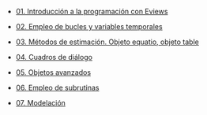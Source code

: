 -   [01. Introducción a la programación con Eviews](../2023-06-13-01-introduccion-a-la-programacion-con-eviews/index.qmd)

-   [02. Empleo de bucles y variables temporales](../2023-06-13-02-empleo-de-bucles-y-variables-temporales/index.qmd)

-   [03. Métodos de estimación. Objeto equatio, objeto table](../2023-06-13-03-metodos-de-estimacion-objeto-equatio-objeto-table/index.qmd)

-   [04. Cuadros de diálogo](../2023-06-13-04-cuadros-de-dialogo/index.qmd)

-   [05. Objetos avanzados](../2023-06-13-05-objetos-avanzados/index.qmd)

-   [06. Empleo de subrutinas](../2023-06-13-06-empleo-de-subrutinas/index.qmd)

-   [07. Modelación](../2023-06-13-07-modelacion/index.qmd)